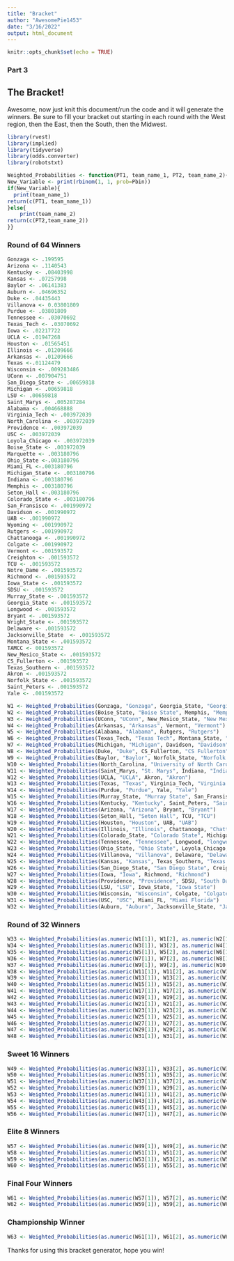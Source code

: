 ```yaml
---
title: "Bracket"
author: "AwesomePie1453"
date: "3/16/2022"
output: html_document
---
```


```r
knitr::opts_chunk$set(echo = TRUE)
```
### Part 3

## The Bracket! 

Awesome, now just knit this document/run the code and it will generate the winners. Be sure to fill your bracket out starting in each round with the West region, then the East, then the South, then the Midwest.

```r
library(rvest)
library(implied)
library(tidyverse)
library(odds.converter)
library(robotstxt)
```


```r
Weighted_Probabilities <- function(PT1, team_name_1, PT2, team_name_2){Pbin = (PT1 *100)/(PT1*100 + PT2*100)
New_Variable <- print(rbinom(1, 1, prob=Pbin))
if(New_Variable){
  print(team_name_1)
return(c(PT1, team_name_1))
}else{
    print(team_name_2)
return(c(PT2,team_name_2))
}}
```

### Round of 64 Winners

```r
Gonzaga <- .199595
Arizona <- .1140543
Kentucky <- .08403998
Kansas <- .07257998
Baylor <- .06141383
Auburn <- .04696352
Duke <- .04435443
Villanova <- 0.03801809
Purdue <- .03801809
Tennessee <- .03070692
Texas_Tech <- .03070692
Iowa <- .02217722
UCLA <- .01947268
Houston <- .01565451
Illinois <- .01209666
Arkansas <- .01209666
Texas <-.01124479
Wisconsin <- .009283486
UConn <- .007904751
San_Diego_State <- .00659818
Michigan <- .00659818
LSU <- .00659818
Saint_Marys <- .005287284
Alabama <- .004668888
Virginia_Tech <- .003972039
North_Carolina <- .003972039
Providence <- .003972039
USC <- .003972039
Loyola_Chicago <- .003972039
Boise_State <- .003972039
Marquette <- .003180796
Ohio_State <-.003180796
Miami_FL <-.003180796
Michigan_State <- .003180796
Indiana <- .003180796
Memphis <- .003180796
Seton_Hall <-.003180796
Colorado_State <- .003180796
San_Fransisco <- .001990972
Davidson <- .001990972
UAB <- .001990972
Wyoming <- .001990972
Rutgers <- .001990972
Chattanooga <- .001990972
Colgate <- .001990972
Vermont <- .001593572
Creighton <- .001593572
TCU <- .001593572
Notre_Dame <- .001593572
Richmond <- .001593572
Iowa_State <- .001593572
SDSU <- .001593572
Murray_State <- .001593572
Georgia_State <- .001593572
Longwood <- .001593572
Bryant <- .001593572
Wright_State <- .001593572
Delaware <- .001593572
Jacksonville_State  <- .001593572
Montana_State <- .001593572
TAMCC <- 001593572
New_Mesico_State <- .001593572
CS_Fullerton <- .001593572
Texas_Southern <- .001593572
Akron <- .001593572
Norfolk_State <- .001593572
Saint_Peters <- .001593572
Yale <- .001593572
```

```r
W1 <- Weighted_Probabilities(Gonzaga, "Gonzaga", Georgia_State, "Georgia St.")
W2 <- Weighted_Probabilities(Boise_State, "Boise State", Memphis, "Memphis")
W3 <- Weighted_Probabilities(UConn, "UConn", New_Mesico_State, "New Mexico State")
W4 <- Weighted_Probabilities(Arkansas, "Arkansas", Vermont, "Vermont")
W5 <- Weighted_Probabilities(Alabama, "Alabama", Rutgers, "Rutgers")
W6 <- Weighted_Probabilities(Texas_Tech, "Texas Tech", Montana_State, "Montana State")
W7 <- Weighted_Probabilities(Michigan, "Michigan", Davidson, "Davidson")
W8 <- Weighted_Probabilities(Duke, "Duke", CS_Fullerton, "CS Fullerton")
W9 <- Weighted_Probabilities(Baylor, "Baylor", Norfolk_State, "Norfolk State")
W10 <- Weighted_Probabilities(North_Carolina, "University of North Carolina", Marquette, "Marquette")
W11 <- Weighted_Probabilities(Saint_Marys, "St. Marys", Indiana, "Indiana")
W12 <- Weighted_Probabilities(UCLA, "UCLA", Akron, "Akron")
W13 <- Weighted_Probabilities(Texas, "Texas", Virginia_Tech, "Virginia Tech")
W14 <- Weighted_Probabilities(Purdue, "Purdue", Yale, "Yale")
W15 <- Weighted_Probabilities(Murray_State, "Murray State", San_Fransisco, "San Fransisco")
W16 <- Weighted_Probabilities(Kentucky, "Kentucky", Saint_Peters, "Saint Peters")
W17 <- Weighted_Probabilities(Arizona, "Arizona", Bryant, "Bryant")
W18 <- Weighted_Probabilities(Seton_Hall, "Seton Hall", TCU, "TCU")
W19 <- Weighted_Probabilities(Houston, "Houston", UAB, "UAB")
W20 <- Weighted_Probabilities(Illinois, "Illinois", Chattanooga, "Chattanooga")
W21 <- Weighted_Probabilities(Colorado_State, "Colorado State", Michigan, "Michigan")
W22 <- Weighted_Probabilities(Tennessee, "Tennessee", Longwood, "longwood")
W23 <- Weighted_Probabilities(Ohio_State, "Ohio State", Loyola_Chicago, "Loyola Chicago")
W24 <- Weighted_Probabilities(Villanova, "Villanova", Delaware, "Delaware")
W25 <- Weighted_Probabilities(Kansas, "Kansas", Texas_Southern, "Texas Southern")
W26 <- Weighted_Probabilities(San_Diego_State, "San Diego State", Creighton, "Creighton")
W27 <- Weighted_Probabilities(Iowa, "Iowa", Richmond, "Richmond")
W28 <- Weighted_Probabilities(Providence, "Providence", SDSU, "South Dakota State")
W29 <- Weighted_Probabilities(LSU, "LSU", Iowa_State, "Iowa State")
W30 <- Weighted_Probabilities(Wisconsin, "Wisconsin", Colgate, "Colgate")
W31 <- Weighted_Probabilities(USC, "USC", Miami_FL, "Miami Florida")
W32 <- Weighted_Probabilities(Auburn, "Auburn", Jacksonville_State, "Jacksonville State")
```
### Round of 32 Winners

```r
W33 <- Weighted_Probabilities(as.numeric(W1[1]), W1[2], as.numeric(W2[1]), W2[2])
W34 <- Weighted_Probabilities(as.numeric(W3[1]), W3[2], as.numeric(W4[1]), W5[2])
W35 <- Weighted_Probabilities(as.numeric(W5[1]), W5[2], as.numeric(W6[1]), W6[2])
W36 <- Weighted_Probabilities(as.numeric(W7[1]), W7[2], as.numeric(W8[1]), W8[2])
W37 <- Weighted_Probabilities(as.numeric(W9[1]), W9[2], as.numeric(W10[1]), W10[2])
W38 <- Weighted_Probabilities(as.numeric(W11[1]), W11[2], as.numeric(W12[1]), W12[2])
W39 <- Weighted_Probabilities(as.numeric(W13[1]), W13[2], as.numeric(W14[1]), W14[2])
W40 <- Weighted_Probabilities(as.numeric(W15[1]), W15[2], as.numeric(W16[1]), W16[2])
W41 <- Weighted_Probabilities(as.numeric(W17[1]), W17[2], as.numeric(W18[1]), W18[2])
W42 <- Weighted_Probabilities(as.numeric(W19[1]), W19[2], as.numeric(W20[1]), W20[2])
W43 <- Weighted_Probabilities(as.numeric(W21[1]), W21[2], as.numeric(W22[1]), W22[2])
W44 <- Weighted_Probabilities(as.numeric(W23[1]), W23[2], as.numeric(W24[1]), W24[2])
W45 <- Weighted_Probabilities(as.numeric(W25[1]), W25[2], as.numeric(W26[1]), W26[2])
W46 <- Weighted_Probabilities(as.numeric(W27[1]), W27[2], as.numeric(W28[1]), W28[2])
W47 <- Weighted_Probabilities(as.numeric(W29[1]), W29[2], as.numeric(W30[1]), W30[2])
W48 <- Weighted_Probabilities(as.numeric(W31[1]), W31[2], as.numeric(W32[1]), W32[2])
```

### Sweet 16 Winners

```r
W49 <- Weighted_Probabilities(as.numeric(W33[1]), W33[2], as.numeric(W34[1]), W34[2])
W50 <- Weighted_Probabilities(as.numeric(W35[1]), W35[2], as.numeric(W36[1]), W36[2])
W51 <- Weighted_Probabilities(as.numeric(W37[1]), W37[2], as.numeric(W38[1]), W38[2])
W52 <- Weighted_Probabilities(as.numeric(W39[1]), W39[2], as.numeric(W40[1]), W40[2])
W53 <- Weighted_Probabilities(as.numeric(W41[1]), W41[2], as.numeric(W42[1]), W42[2])
W54 <- Weighted_Probabilities(as.numeric(W43[1]), W43[2], as.numeric(W44[1]), W44[2])
W55 <- Weighted_Probabilities(as.numeric(W45[1]), W45[2], as.numeric(W46[1]), W46[2])
W56 <- Weighted_Probabilities(as.numeric(W47[1]), W47[2], as.numeric(W48[1]), W48[2])
```

### Elite 8 Winners

```r
W57 <- Weighted_Probabilities(as.numeric(W49[1]), W49[2], as.numeric(W50[1]), W50[2])
W58 <- Weighted_Probabilities(as.numeric(W51[1]), W51[2], as.numeric(W52[1]), W52[2])
W59 <- Weighted_Probabilities(as.numeric(W53[1]), W53[2], as.numeric(W54[1]), W54[2])
W60 <- Weighted_Probabilities(as.numeric(W55[1]), W55[2], as.numeric(W56[1]), W56[2])
```

### Final Four Winners

```r
W61 <- Weighted_Probabilities(as.numeric(W57[1]), W57[2], as.numeric(W58[1]), W58[2])
W62 <- Weighted_Probabilities(as.numeric(W59[1]), W59[2], as.numeric(W60[1]), W60[2])
```

### Championship Winner

```r
W63 <- Weighted_Probabilities(as.numeric(W61[1]), W61[2], as.numeric(W62[1]), W62[2])
```


Thanks for using this bracket generator, hope you win!